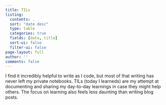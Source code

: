 ```yaml
---
title: TILs
listing:
  contents: .
  sort: "date desc"
  type: table
  categories: true
  fields: [date, title]
  sort-ui: false
  filter-ui: false
page-layout: full
author: ''
comments: false
---
```


I find it incredibly helpful to write as I code, but most of that writing has never left my private notebooks.
TILs (today I learneds) are my attempt at documenting and sharing my day-to-day learnings in case they might help others.
The focus on learning also feels less daunting than writing blog posts.
